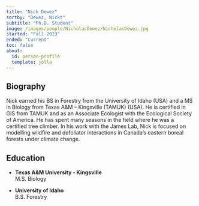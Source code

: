 ```yaml
---
title: "Nick Dewez"
sortby: "Dewez, Nickt"
subtitle: "Ph.D. Student"
image: /images/people/NicholasDewez/NicholasDewez.jpg
started: "Fall 2023"
ended: "Current"
toc: false
about:
  id: person-profile
  template: jolla
---
```


::: {#person-profile}
## Biography

Nick earned his BS in Forestry from the University of Idaho (USA) and a MS in  Biology from Texas A&M – Kingsville (TAMUK) (USA). He is certified in GIS from  TAMUK and as an Associate Ecologist with the Ecological Society of America. He has  spent many seasons in the field where he was a certified tree climber. In his work with the James Lab, Nick is focused on modelling wildfire and defoliator interactions in Canada’s eastern boreal forests under climate change.

## Education

-   **Texas A&M University - Kingsville**<br /> M.S. Biology

-   **University of Idaho** <br /> B.S. Forestry
:::
